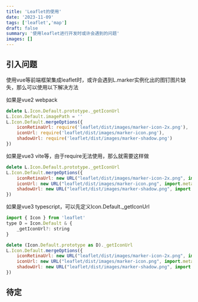 ```yaml
---
title: 'Leaflet的使用'
date: '2023-11-09'
tags: ['leaflet','map']
draft: false
summary: '使用leaflet进行开发时或许会遇到的问题'
images: []
---
```



## 引入问题
使用vue等前端框架集成leaflet时，或许会遇到L.marker实例化出的图钉图片缺失，那么可以使用以下解决方法  

如果是vue2 webpack  

```javascript
delete L.Icon.Default.prototype._getIconUrl
L.Icon.Default.imagePath = ''
L.Icon.Default.mergeOptions({
    iconRetinaUrl: require('leaflet/dist/images/marker-icon-2x.png'),
    iconUrl: require('leaflet/dist/images/marker-icon.png'),
    shadowUrl: require('leaflet/dist/images/marker-shadow.png')
})
```
如果是vue3 vite等，由于require无法使用，那么就需要这样做  

```javascript
delete L.Icon.Default.prototype._getIconUrl
L.Icon.Default.mergeOptions({
    iconRetinaUrl: new URL("leaflet/dist/images/marker-icon-2x.png", import.meta.url).href,
    iconUrl: new URL("leaflet/dist/images/marker-icon.png", import.meta.url).href,
    shadowUrl: new URL("leaflet/dist/images/marker-shadow.png", import.meta.url).href,
})
```

如果是vue3 typescript，可以先定义Icon.Default._getIconUrl  

```javascript
import { Icon } from 'leaflet'
type D = Icon.Default & {
    _getIconUrl?: string
}

delete (Icon.Default.prototype as D)._getIconUrl
L.Icon.Default.mergeOptions({
    iconRetinaUrl: new URL("leaflet/dist/images/marker-icon-2x.png", import.meta.url).href,
    iconUrl: new URL("leaflet/dist/images/marker-icon.png", import.meta.url).href,
    shadowUrl: new URL("leaflet/dist/images/marker-shadow.png", import.meta.url).href,
})
```


## 待定